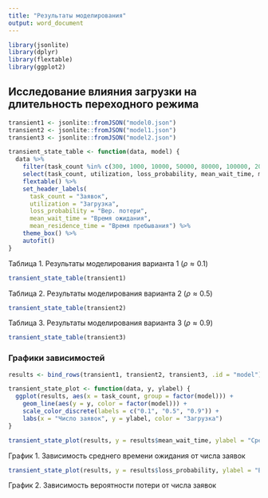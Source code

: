 ```yaml
---
title: "Результаты моделирования"
output: word_document
---
```


```r
library(jsonlite)
library(dplyr)
library(flextable)
library(ggplot2)
```

## Исследование влияния загрузки на длительность переходного режима

```r
transient1 <- jsonlite::fromJSON("model0.json")
transient2 <- jsonlite::fromJSON("model1.json")
transient3 <- jsonlite::fromJSON("model2.json")

transient_state_table <- function(data, model) {
  data %>%
    filter(task_count %in% c(300, 1000, 10000, 50000, 80000, 100000, 200000)) %>%
    select(task_count, utilization, loss_probability, mean_wait_time, mean_residence_time) %>%
    flextable() %>%
    set_header_labels(
      task_count = "Заявок",
      utilization = "Загрузка",
      loss_probability = "Вер. потери",
      mean_wait_time = "Время ожидания",
      mean_residence_time = "Время пребывания") %>%
    theme_box() %>%
    autofit()
}
```

Таблица 1. Результаты моделирования варианта 1 ($\rho \approx 0.1$)

```r
transient_state_table(transient1)
```

Таблица 2. Результаты моделирования варианта 2 ($\rho \approx 0.5$)

```r
transient_state_table(transient2)
```

Таблица 3. Результаты моделирования варианта 3 ($\rho \approx 0.9$)

```r
transient_state_table(transient3)
```

### Графики зависимостей

```r
results <- bind_rows(transient1, transient2, transient3, .id = "model")

transient_state_plot <- function(data, y, ylabel) {
  ggplot(results, aes(x = task_count, group = factor(model))) +
    geom_line(aes(y = y, color = factor(model))) +
    scale_color_discrete(labels = c("0.1", "0.5", "0.9")) +
    labs(x = "Число заявок", y = ylabel, color = "Загрузка")
}
```

```r
transient_state_plot(results, y = results$mean_wait_time, ylabel = "Среднее время ожидания")
```

График 1. Зависимость среднего времени ожидания от числа заявок

```r
transient_state_plot(results, y = results$loss_probability, ylabel = "Вероятность потери")
```

График 2. Зависимость вероятности потери от числа заявок

